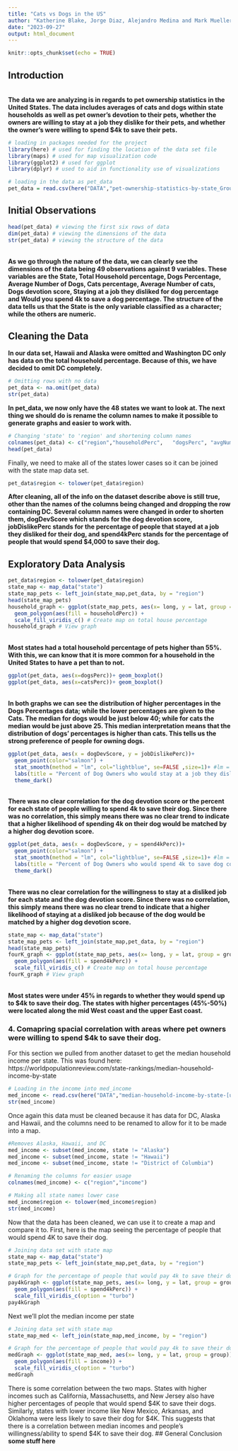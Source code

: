 ```yaml
---
title: "Cats vs Dogs in the US"
author: "Katherine Blake, Jorge Diaz, Alejandro Medina and Mark Mueller"
date: "2023-09-27"
output: html_document
---
```


```r
knitr::opts_chunk$set(echo = TRUE)
```

## Introduction
<BR><b>The data we are analyzing is in regards to pet ownership statistics in the United States. The data includes averages of cats and dogs within state households as well as pet owner's devotion to their pets, whether the owners are willing to stay at a job they dislike for their pets, and whether the owner’s were willing to spend $4k to save their pets.</b><BR>
```r
# loading in packages needed for the project
library(here) # used for finding the location of the data set file
library(maps) # used for map visualization code
library(ggplot2) # used for ggplot
library(dplyr) # used to aid in functionality use of visualizations

# loading in the data as pet_data
pet_data = read.csv(here("DATA","pet-ownership-statistics-by-state_Group2.csv"))

```

## Initial Observations

```r
head(pet_data) # viewing the first six rows of data
dim(pet_data) # viewing the dimensions of the data
str(pet_data) # viewing the structure of the data
```
<BR><b>As we go through the nature of the data, we can clearly see the dimensions of the data being 49 observations against 9 variables. These variables are the State, Total Household percentage, Dogs Percentage, Average Number of Dogs, Cats percentage, Average Number of cats, Dogs devotion score, Staying at a job they disliked for dog percentage and Would you spend 4k to save a dog percentage. The structure of the data tells us that the State is the only variable classified as a character; while the others are numeric.</b><BR>

## Cleaning the Data
<b>In our data set, Hawaii and Alaska were omitted and Washington DC only has data on the total household percentage. Because of this, we have decided to omit DC completely.</b>
```r
# Omitting rows with no data
pet_data <- na.omit(pet_data)
str(pet_data)
```
<b>In pet_data, we now only have the 48 states we want to look at. The next thing we should do is rename the column names to make it possible to generate graphs and easier to work with.</b> 
```r
# Changing 'state' to 'region' and shortening column names
colnames(pet_data) <- c("region","householdPerc",	"dogsPerc",	"avgNumDogs",	"catsPerc",	"avgNumCats",	"dogDevScore",	"jobDislikePerc",	"spend4kPerc")
head(pet_data)
```

Finally, we need to make all of the states lower cases so it can be joined with the state map data set.
```r
pet_data$region <- tolower(pet_data$region)
```

<b>After cleaning, all of the info on the dataset describe above is still true, other than the names of the columns being changed and dropping the row containing DC. Several column names were changed in order to shorten them, dogDevScore which stands for the dog devotion score, jobDislikePerc stands for the percentage of people that stayed at a job they disliked for their dog, and spend4kPerc stands for the percentage of people that would spend $4,000 to save their dog.</b> 


## Exploratory Data Analysis

```r
pet_data$region <- tolower(pet_data$region)
state_map <- map_data("state")
state_map_pets <- left_join(state_map,pet_data, by = "region")
head(state_map_pets)
household_graph <- ggplot(state_map_pets, aes(x= long, y = lat, group = group)) +
  geom_polygon(aes(fill = householdPerc)) +
  scale_fill_viridis_c() # Create map on total house percentage
household_graph # View graph

```
<BR><B>Most states had a total household percentage of pets higher than 55%. With this, we can know that it is more common for a household in the United States to have a pet than to not. </B><BR>

```r
ggplot(pet_data, aes(x=dogsPerc))+ geom_boxplot()
ggplot(pet_data, aes(x=catsPerc))+ geom_boxplot()

```
<BR><b>In both graphs we can see the distribution of higher percentages in the Dogs Percentages data; while the lower percentages are given to the Cats.  The median for dogs would be just below 40; while for cats the median would be just above 25. This median interpretation means that the distribution of dogs' percentages is higher than cats. This tells us the strong preference of people for owning dogs.</b><BR>

```r
ggplot(pet_data, aes(x = dogDevScore, y = jobDislikePerc))+
  geom_point(color="salmon") +
  stat_smooth(method = "lm", col="lightblue", se=FALSE ,size=1)+ #lm = linear regression
  labs(title = "Percent of Dog Owners who would stay at a job they dislike according to Dog Devotion Score", x = "Dog Devotion Score", y = "jobDislike") +
  theme_dark()

```
<BR><b>There was no clear correlation for the dog devotion score or the percent for each state of people willing to spend 4k to save their dog. Since there was no correlation, this simply means there was no clear trend to indicate that a higher likelihood of spending 4k on their dog would be matched by a higher dog devotion score.</b><BR> 

```r
ggplot(pet_data, aes(x = dogDevScore, y = spend4kPerc))+
  geom_point(color="salmon") +
  stat_smooth(method = "lm", col="lightblue", se=FALSE ,size=1)+ #lm = linear regression
  labs(title = "Percent of Dog Owners who would spend 4k to save dog compared to Dog Devotion Score", x = "Dog Devotion Score", y = "% Dog Owner Willing to Spend 4k") +
  theme_dark()

```
<BR><b>There was no clear correlation for the willingness to stay at a disliked job for each state and the dog devotion score. Since there was no correlation, this simply means there was no clear trend to indicate that a higher likelihood of staying at a disliked job because of the dog would be matched by a higher dog devotion score.</b><BR> 


```r
state_map <- map_data("state")
state_map_pets <- left_join(state_map,pet_data, by = "region")
head(state_map_pets)
fourK_graph <- ggplot(state_map_pets, aes(x= long, y = lat, group = group)) +
  geom_polygon(aes(fill = spend4kPerc)) +
  scale_fill_viridis_c() # Create map on total house percentage
fourK_graph # View graph

```
<br><b>Most states were under 45% in regards to whether they would spend up to $4k to save their dog. The states with higher percentages (45%-50%) were located along the mid West coast and the upper East coast.</b>

### 4. Comapring spacial correlation with areas where pet owners were willing to spend $4k to save their dog. 

For this section we pulled from another dataset to get the median household income per state. This was found here: https://worldpopulationreview.com/state-rankings/median-household-income-by-state

```r
# Loading in the income into med_income
med_income <- read.csv(here("DATA","median-household-income-by-state-[updated-august-2023].csv"))
str(med_income)
```
Once again this data must be cleaned because it has data for DC, Alaska and Hawaii, and the columns need to be renamed to allow for it to be made into a map.

```r
#Removes Alaska, Hawaii, and DC
med_income <- subset(med_income, state != "Alaska")
med_income <- subset(med_income, state != "Hawaii")
med_income <- subset(med_income, state != "District of Columbia")

# Renaming the columns for easier usage
colnames(med_income) <- c("region","income")

# Making all state names lower case
med_income$region <- tolower(med_income$region)
str(med_income)
```

Now that the data has been cleaned, we can use it to create a map and compare it to. First, here is the map seeing the percentage of people that would spend 4K to save their dog.
```r
# Joining data set with state map
state_map <- map_data("state")
state_map_pets <- left_join(state_map,pet_data, by = "region")

# Graph for the percentage of people that would pay 4k to save their dog
pay4kGraph <- ggplot(state_map_pets, aes(x= long, y = lat, group = group)) +
  geom_polygon(aes(fill = spend4kPerc)) +
  scale_fill_viridis_c(option = "turbo")
pay4kGraph
```

Next we'll plot the median income per state

```r
# Joining data set with state map
state_map_med <- left_join(state_map,med_income, by = "region")

# Graph for the percentage of people that would pay 4k to save their dog
medGraph <- ggplot(state_map_med, aes(x= long, y = lat, group = group)) +
  geom_polygon(aes(fill = income)) +
  scale_fill_viridis_c(option = "turbo")
medGraph
```

There is some correlation between the two maps. States with higher incomes such as California, Massachusetts, and New Jersey also have higher percentages of people that would spend \$4K to save their dogs. Similarly, states with lower income like New Mexico, Arkansas, and Oklahoma were less likely to save their dog for \$4K. This suggests that there is a correlation between median incomes and people's willingness/ability to spend \$4K to save their dog.
## General Conclusion
<b>some stuff here</b>